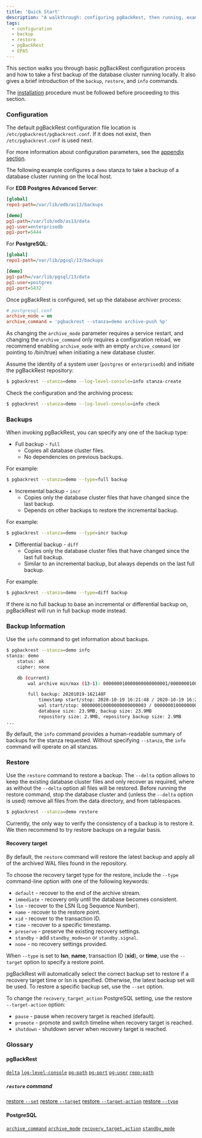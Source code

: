 ```yaml
---
title: 'Quick Start'
description: "A walkthrough: configuring pgBackRest, then running, examining and restoring a backup of a database cluster"
tags:
  - configuration
  - backup
  - restore
  - pgBackRest
  - EPAS
---
```


This section walks you through basic pgBackRest configuration process and how to take a first backup of the database cluster running locally. It also gives a brief introduction of the `backup`, `restore`, and `info` commands.

The [installation](02-installation) procedure must be followed before proceeding to this section.

### Configuration

The default pgBackRest configuration file location is `/etc/pgbackrest/pgbackrest.conf`. If it does not exist, then `/etc/pgbackrest.conf` is used next.

For more information about configuration parameters, see the [appendix section](98-appendix/#configuration-reference).

The following example configures a `demo` stanza to take a backup of a database cluster running on the local host.

For **EDB Postgres Advanced Server**:

```ini
[global]
repo1-path=/var/lib/edb/as13/backups

[demo]
pg1-path=/var/lib/edb/as13/data
pg1-user=enterprisedb
pg1-port=5444
```

For **PostgreSQL**:

```ini
[global]
repo1-path=/var/lib/pgsql/13/backups

[demo]
pg1-path=/var/lib/pgsql/13/data
pg1-user=postgres
pg1-port=5432
```

Once pgBackRest is configured, set up the database archiver process:

```ini
# postgresql.conf
archive_mode = on
archive_command = 'pgbackrest --stanza=demo archive-push %p'
```

As changing the `archive_mode` parameter requires a service restart, and changing the `archive_command` only requires a configuration reload, we recommend enabling `archive_mode` with an empty `archive_command` (or pointing to /bin/true) when initiating a new database cluster.

Assume the identity of a system user (`postgres` or `enterprisedb`) and initiate the pgBackRest repository:

```bash
$ pgbackrest --stanza=demo --log-level-console=info stanza-create
```

Check the configuration and the archiving process:

```bash
$ pgbackrest --stanza=demo --log-level-console=info check
```

### Backups

When invoking pgBackRest, you can specify any one of the backup type:

* Full backup - `full`
  * Copies all database cluster files.
  * No dependencies on previous backups.

For example:

```bash
$ pgbackrest --stanza=demo --type=full backup
```

* Incremental backup - `incr`
  * Copies only the database cluster files that have changed since the last backup.
  * Depends on other backups to restore the incremental backup.

For example:

```bash
$ pgbackrest --stanza=demo --type=incr backup
```

* Differential backup - `diff`
  * Copies only the database cluster files that have changed since the last full backup.
  * Similar to an incremental backup, but always depends on the last full backup.

For example:

```bash
$ pgbackrest --stanza=demo --type=diff backup
```

If there is no full backup to base an incremental or differential backup on, pgBackRest will run in full backup mode instead.

### Backup Information

Use the `info` command to get information about backups.

```bash
$ pgbackrest --stanza=demo info
stanza: demo
    status: ok
    cipher: none

    db (current)
        wal archive min/max (13-1): 000000010000000000000001/000000010000000000000007

        full backup: 20201019-162148F
            timestamp start/stop: 2020-10-19 16:21:48 / 2020-10-19 16:21:58
            wal start/stop: 000000010000000000000003 / 000000010000000000000003
            database size: 23.9MB, backup size: 23.9MB
            repository size: 2.9MB, repository backup size: 2.9MB
...
```

By default, the `info` command provides a human-readable summary of backups for the stanza requested. Without specifying `--stanza`, the `info` command will operate on all stanzas.

### Restore

Use the `restore` command to restore a backup. The `--delta` option allows to keep the existing database cluster files and only recover as required, where as without the `--delta` option all files will be restored. Before running the restore command, stop the database cluster and (unless the `--delta` option is used) remove all files from the data directory, and from tablespaces.

```bash
$ pgbackrest --stanza=demo restore
```

Currently, the only way to verify the consistency of a backup is to restore it. We then recommend to try restore backups on a regular basis.

#### Recovery target

By default, the `restore` command will restore the latest backup and apply all of the archived WAL files found in the repository.

To choose the recovery target type for the restore, include the `--type` command-line option with one of the following keywords:

* `default` - recover to the end of the archive stream.
* `immediate` - recovery only until the database becomes consistent.
* `lsn` - recover to the LSN (Log Sequence Number).
* `name` - recover to the restore point.
* `xid` - recover to the transaction ID.
* `time` - recover to a specific timestamp.
* `preserve` - preserve the existing recovery settings.
* `standby` - add `standby_mode=on` or `standby.signal`.
* `none` - no recovery settings provided.

When `--type` is set to **lsn**, **name**, transaction ID (**xid**), or **time**, use the `--target` option to specify a restore point.

pgBackRest will automatically select the correct backup set to restore if a recovery target time or lsn is specified. Otherwise, the latest backup set will be used. To restore a specific backup set, use the `--set` option.

To change the `recovery_target_action` PostgreSQL setting, use the restore `--target-action` option:

* `pause` - pause when recovery target is reached (default).
* `promote` - promote and switch timeline when recovery target is reached.
* `shutdown` - shutdown server when recovery target is reached.

### Glossary

#### pgBackRest

[`delta`](https://pgbackrest.org/configuration.html#section-general/option-delta)
[`log-level-console`](https://pgbackrest.org/configuration.html#section-log/option-log-level-console)
[`pg-path`](https://pgbackrest.org/configuration.html#section-stanza/option-pg-path)
[`pg-port`](https://pgbackrest.org/configuration.html#section-stanza/option-pg-port)
[`pg-user`](https://pgbackrest.org/configuration.html#section-stanza/option-pg-user)
[`repo-path`](https://pgbackrest.org/configuration.html#section-repository/option-repo-path)

##### `restore` command

[restore `--set`](https://pgbackrest.org/command.html#command-restore/category-command/option-set)
[restore `--target`](https://pgbackrest.org/command.html#command-restore/category-command/option-target)
[restore `--target-action`](https://pgbackrest.org/command.html#command-restore/category-command/option-target-action)
[restore `--type`](https://pgbackrest.org/command.html#command-restore/category-command/option-type)

#### PostgreSQL

[`archive_command`](https://www.postgresql.org/docs/current/runtime-config-wal.html#GUC-ARCHIVE-COMMAND)
[`archive_mode`](https://www.postgresql.org/docs/current/runtime-config-wal.html#GUC-ARCHIVE-MODE)
[`recovery_target_action`](https://www.postgresql.org/docs/current/runtime-config-wal.html#GUC-RECOVERY-TARGET-ACTION)
[`standby_mode`](https://www.postgresql.org/docs/11/standby-settings.html#STANDBY-MODE)
